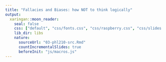 ```yaml
---
title: "Fallacies and Biases: how NOT to think logically"
output:
  xaringan::moon_reader:
    seal: false
    css: ["default", "css/fonts.css", "css/raspberry.css", "css/slides.css"]
    lib_dir: libs
    nature:
      sourceUrl: "03-phl210-src.Rmd"
      countIncrementalSlides: true
      beforeInit: "js/macros.js"
---
```

